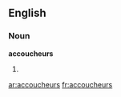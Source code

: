 ==English==

===Noun===
'''accoucheurs'''

# {{plural of|[[accoucheur]]}}

[[ar:accoucheurs]]
[[fr:accoucheurs]]
